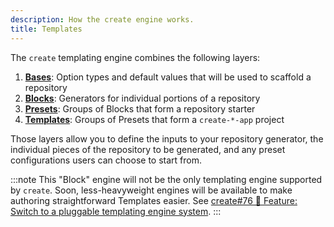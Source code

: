 ```yaml
---
description: How the create engine works.
title: Templates
---
```


The `create` templating engine combines the following layers:

1. **[Bases](./concepts/bases)**: Option types and default values that will be used to scaffold a repository
2. **[Blocks](./concepts/blocks)**: Generators for individual portions of a repository
3. **[Presets](./concepts/presets)**: Groups of Blocks that form a repository starter
4. **[Templates](./concepts/templates)**: Groups of Presets that form a `create-*-app` project

Those layers allow you to define the inputs to your repository generator, the individual pieces of the repository to be generated, and any preset configurations users can choose to start from.

:::note
This "Block" engine will not be the only templating engine supported by `create`.
Soon, less-heavyweight engines will be available to make authoring straightforward Templates easier.
See [create#76 🚀 Feature: Switch to a pluggable templating engine system](https://github.com/JoshuaKGoldberg/create/issues/76).
:::
